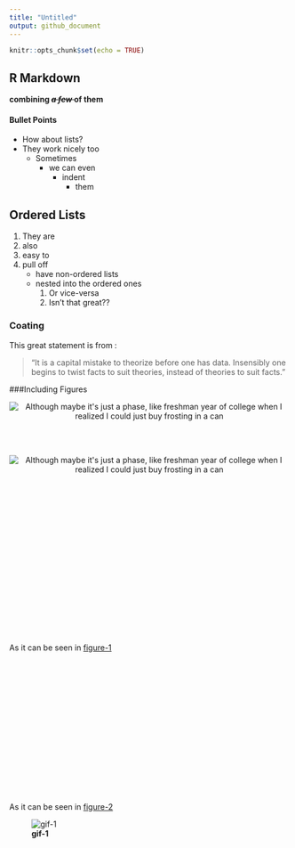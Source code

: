 ```yaml
---
title: "Untitled"
output: github_document
---
```


```r
knitr::opts_chunk$set(echo = TRUE)
```

## R Markdown

**combining <del>*a few* </del> of them** 

#### Bullet Points
- How about lists?
- They work nicely too
	+ Sometimes
		+ we can even
			- indent
				* them

## Ordered Lists
1. They are
2. also 
3. easy to
4. pull off
	- have non-ordered lists
	- nested into the ordered ones
		1. Or vice-versa
		2. Isn't that great??

### Coating

This great statement is from :

> "It is a capital mistake to theorize before one has data. Insensibly one begins to twist facts to suit theories, instead of theories to suit facts."

###Including Figures

<a name="figure1"></a>
<p style="text-align: center;"> <img src="https://imgs.xkcd.com/comics/stove_ownership.png" alt="Although maybe it's just a phase, like freshman year of college when I realized I could just buy frosting in a can"> </p>
<br>
<br>
<a name="figure2"></a>
<p style="text-align: center;"> <img src="https://imgs.xkcd.com/comics/stove_ownership.png" alt="Although maybe it's just a phase, like freshman year of college when I realized I could just buy frosting in a can"> </p>

<br><br><br><br><br><br><br><br><br><br><br><br><br><br><br><br><br>
As it can be seen in [figure-1](#figure1)

<br><br><br><br><br><br><br><br><br><br><br><br><br><br><br>
As it can be seen in [figure-2](#figure2)

![**gif-1**](https://i.imgur.com/zNssDtS.gif)





